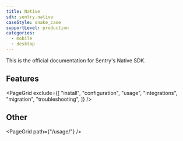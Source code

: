 ```yaml
---
title: Native
sdk: sentry.native
caseStyle: snake_case
supportLevel: production
categories:
  - mobile
  - desktop
---
```


This is the official documentation for Sentry's Native SDK.

## Features

<PageGrid
  exclude={[
    "install",
    "configuration",
    "usage",
    "integrations",
    "migration",
    "troubleshooting",
  ]}
/>

## Other

<PageGrid path={"/usage/"} />
